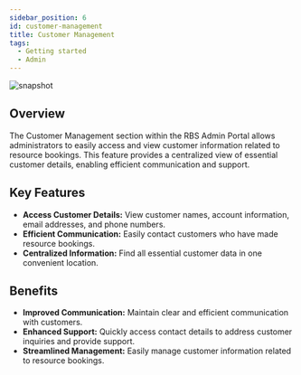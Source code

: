 ---
sidebar_position: 6
id: customer-management
title: Customer Management
tags:
  - Getting started
  - Admin
---



<BrowserWindow url={url}>

![snapshot](/assets/admin/customer-management.png)

</BrowserWindow>

## Overview

The Customer Management section within the RBS Admin Portal allows administrators to easily access and view customer information related to resource bookings. This feature provides a centralized view of essential customer details, enabling efficient communication and support.

## Key Features

- **Access Customer Details:** View customer names, account information, email addresses, and phone numbers.
- **Efficient Communication:** Easily contact customers who have made resource bookings.
- **Centralized Information:** Find all essential customer data in one convenient location.

## Benefits

- **Improved Communication:** Maintain clear and efficient communication with customers.
- **Enhanced Support:** Quickly access contact details to address customer inquiries and provide support.
- **Streamlined Management:** Easily manage customer information related to resource bookings.
